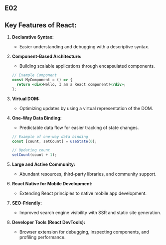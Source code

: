 ## E02

## Key Features of React:

1. **Declarative Syntax:**
   - Easier understanding and debugging with a descriptive syntax.

2. **Component-Based Architecture:**
   - Building scalable applications through encapsulated components.

    ```jsx
    // Example Component
    const MyComponent = () => {
      return <div>Hello, I am a React component!</div>;
    };
    ```

3. **Virtual DOM:**
   - Optimizing updates by using a virtual representation of the DOM.

4. **One-Way Data Binding:**
   - Predictable data flow for easier tracking of state changes.

    ```jsx
    // Example of one-way data binding
    const [count, setCount] = useState(0);

    // Updating count
    setCount(count + 1);
    ```

5. **Large and Active Community:**
   - Abundant resources, third-party libraries, and community support.

6. **React Native for Mobile Development:**
   - Extending React principles to native mobile app development.

7. **SEO-Friendly:**
   - Improved search engine visibility with SSR and static site generation.

8. **Developer Tools (React DevTools):**
   - Browser extension for debugging, inspecting components, and profiling performance.
